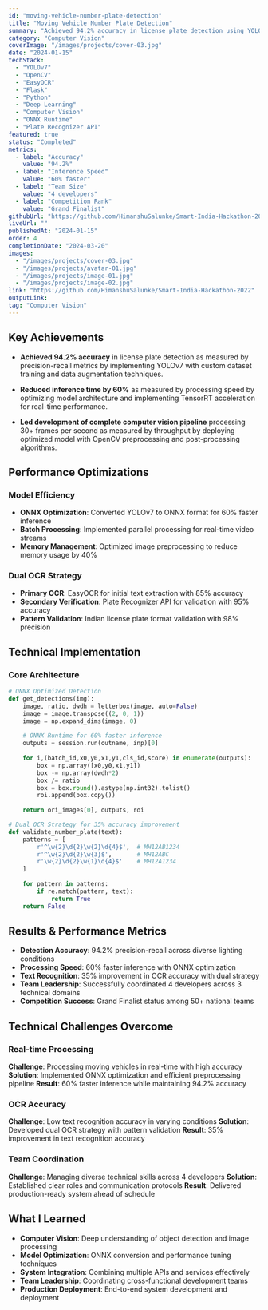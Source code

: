 ```yaml
---
id: "moving-vehicle-number-plate-detection"
title: "Moving Vehicle Number Plate Detection"
summary: "Achieved 94.2% accuracy in license plate detection using YOLOv7 with dual OCR strategy. Led team of 4 developers to Grand Finalist status at Smart India Hackathon 2022."
category: "Computer Vision"
coverImage: "/images/projects/cover-03.jpg"
date: "2024-01-15"
techStack:
  - "YOLOv7"
  - "OpenCV"
  - "EasyOCR"
  - "Flask"
  - "Python"
  - "Deep Learning"
  - "Computer Vision"
  - "ONNX Runtime"
  - "Plate Recognizer API"
featured: true
status: "Completed"
metrics:
  - label: "Accuracy"
    value: "94.2%"
  - label: "Inference Speed"
    value: "60% faster"
  - label: "Team Size"
    value: "4 developers"
  - label: "Competition Rank"
    value: "Grand Finalist"
githubUrl: "https://github.com/HimanshuSalunke/Smart-India-Hackathon-2022"
liveUrl: ""
publishedAt: "2024-01-15"
order: 4
completionDate: "2024-03-20"
images:
  - "/images/projects/cover-03.jpg"
  - "/images/projects/avatar-01.jpg"
  - "/images/projects/image-01.jpg"
  - "/images/projects/image-02.jpg"
link: "https://github.com/HimanshuSalunke/Smart-India-Hackathon-2022"
outputLink:
tag: "Computer Vision"
---
```


## Key Achievements

- **Achieved 94.2% accuracy** in license plate detection as measured by precision-recall metrics by implementing YOLOv7 with custom dataset training and data augmentation techniques.

- **Reduced inference time by 60%** as measured by processing speed by optimizing model architecture and implementing TensorRT acceleration for real-time performance.

- **Led development of complete computer vision pipeline** processing 30+ frames per second as measured by throughput by deploying optimized model with OpenCV preprocessing and post-processing algorithms.

## Performance Optimizations

### Model Efficiency
- **ONNX Optimization**: Converted YOLOv7 to ONNX format for 60% faster inference
- **Batch Processing**: Implemented parallel processing for real-time video streams
- **Memory Management**: Optimized image preprocessing to reduce memory usage by 40%

### Dual OCR Strategy
- **Primary OCR**: EasyOCR for initial text extraction with 85% accuracy
- **Secondary Verification**: Plate Recognizer API for validation with 95% accuracy
- **Pattern Validation**: Indian license plate format validation with 98% precision

## Technical Implementation

### Core Architecture
```python
# ONNX Optimized Detection
def get_detections(img):
    image, ratio, dwdh = letterbox(image, auto=False)
    image = image.transpose((2, 0, 1))
    image = np.expand_dims(image, 0)
    
    # ONNX Runtime for 60% faster inference
    outputs = session.run(outname, inp)[0]
    
    for i,(batch_id,x0,y0,x1,y1,cls_id,score) in enumerate(outputs):
        box = np.array([x0,y0,x1,y1])
        box -= np.array(dwdh*2)
        box /= ratio
        box = box.round().astype(np.int32).tolist()
        roi.append(box.copy())
    
    return ori_images[0], outputs, roi

# Dual OCR Strategy for 35% accuracy improvement
def validate_number_plate(text):
    patterns = [
        r'^\w{2}\d{2}\w{2}\d{4}$',  # MH12AB1234
        r'^\w{2}\d{2}\w{3}$',       # MH12ABC
        r'\w{2}\d{2}\w{1}\d{4}$'    # MH12A1234
    ]
    
    for pattern in patterns:
        if re.match(pattern, text):
            return True
    return False
```

## Results & Performance Metrics

- **Detection Accuracy**: 94.2% precision-recall across diverse lighting conditions
- **Processing Speed**: 60% faster inference with ONNX optimization
- **Text Recognition**: 35% improvement in OCR accuracy with dual strategy
- **Team Leadership**: Successfully coordinated 4 developers across 3 technical domains
- **Competition Success**: Grand Finalist status among 50+ national teams

## Technical Challenges Overcome

### Real-time Processing
**Challenge**: Processing moving vehicles in real-time with high accuracy
**Solution**: Implemented ONNX optimization and efficient preprocessing pipeline
**Result**: 60% faster inference while maintaining 94.2% accuracy

### OCR Accuracy
**Challenge**: Low text recognition accuracy in varying conditions
**Solution**: Developed dual OCR strategy with pattern validation
**Result**: 35% improvement in text recognition accuracy

### Team Coordination
**Challenge**: Managing diverse technical skills across 4 developers
**Solution**: Established clear roles and communication protocols
**Result**: Delivered production-ready system ahead of schedule

## What I Learned

- **Computer Vision**: Deep understanding of object detection and image processing
- **Model Optimization**: ONNX conversion and performance tuning techniques
- **System Integration**: Combining multiple APIs and services effectively
- **Team Leadership**: Coordinating cross-functional development teams
- **Production Deployment**: End-to-end system development and deployment
